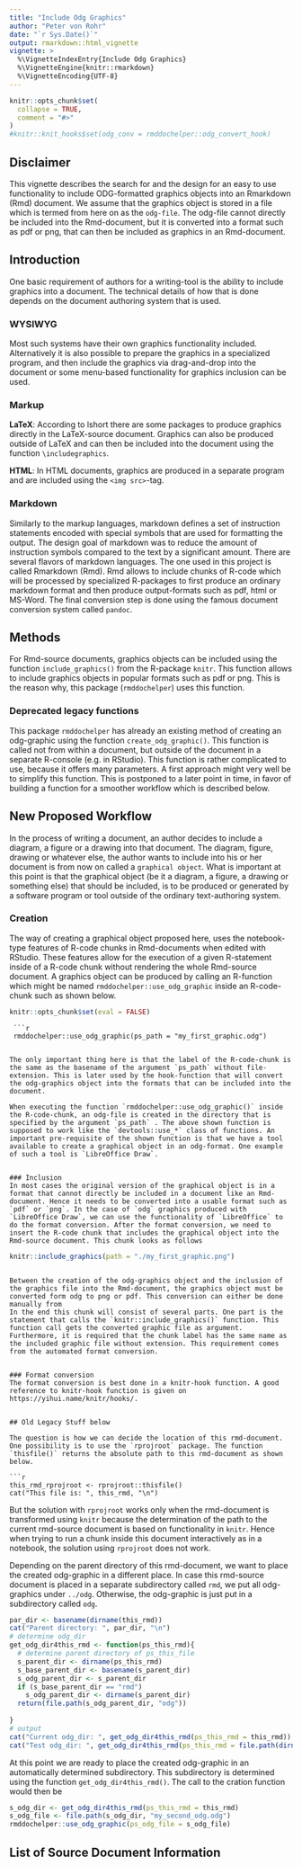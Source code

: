 ```yaml
---
title: "Include Odg Graphics"
author: "Peter von Rohr"
date: "`r Sys.Date()`"
output: rmarkdown::html_vignette
vignette: >
  %\VignetteIndexEntry{Include Odg Graphics}
  %\VignetteEngine{knitr::rmarkdown}
  %\VignetteEncoding{UTF-8}
---
```


```r
knitr::opts_chunk$set(
  collapse = TRUE,
  comment = "#>"
)
#knitr::knit_hooks$set(odg_conv = rmddochelper::odg_convert_hook)
```



## Disclaimer
This vignette describes the search for and the design for an easy to use functionality to include ODG-formatted graphics objects into an Rmarkdown (Rmd) document. We assume that the graphics object is stored in a file which is termed from here on as the `odg-file`. The odg-file cannot directly be included into the Rmd-document, but it is converted into a format such as pdf or png, that can then be included as graphics in an Rmd-document.


## Introduction
One basic requirement of authors for a writing-tool is the ability to include graphics into a document. The technical details of how that is done depends on the document authoring system that is used. 

### WYSIWYG
Most such systems have their own graphics functionality included. Alternatively it is also possible to prepare the graphics in a specialized program, and then include the graphics via drag-and-drop into the document or some menu-based functionality for graphics inclusion can be used. 


### Markup
__LaTeX__: According to lshort there are some packages to produce graphics directly in the LaTeX-source document. Graphics can also be produced outside of LaTeX and can then be included into the document using the function `\includegraphics`. 

__HTML__: In HTML documents, graphics are produced in a separate program and are included using the `<img src>`-tag.


### Markdown
Similarly to the markup languages, markdown defines a set of instruction statements encoded with special symbols that are used for formatting the output. The design goal of markdown was to reduce the amount of instruction symbols compared to the text by a significant amount. There are several flavors of markdown languages. The one used in this project is called Rmarkdown (Rmd). Rmd allows to include chunks of R-code which will be processed by specialized R-packages to first produce an ordinary markdown format and then produce output-formats such as pdf, html or MS-Word. The final conversion step is done using the famous document conversion system called `pandoc`. 


## Methods
For Rmd-source documents, graphics objects can be included using the function `include_graphics()` from the R-package `knitr`. This function allows to include graphics objects in popular formats such as pdf or png. This is the reason why, this package (`rmddochelper`) uses this function. 

### Deprecated legacy functions
This package `rmddochelper` has already an existing method of creating an odg-graphic using the function `create_odg_graphic()`. This function is called not from within a document, but outside of the document in a separate R-console (e.g. in RStudio). This function is rather complicated to use, because it offers many parameters. A first approach might very well be to simplify this function. This is postponed to a later point in time, in favor of building a function for a smoother workflow which is described below.


## New Proposed Workflow
In the process of writing a document, an author decides to include a diagram, a figure or a drawing into that document. The diagram, figure, drawing or whatever else, the author wants to include into his or her document is from now on called a `graphical object`. What is important at this point is that the graphical object (be it a diagram, a figure, a drawing or something else) that should be included, is to be produced or generated by a software program or tool outside of the ordinary text-authoring system. 


### Creation
The way of creating a graphical object proposed here, uses the notebook-type features of R-code chunks in Rmd-documents when edited with RStudio. These features allow for the execution of a given R-statement inside of a R-code chunk without rendering the whole Rmd-source document. A graphics object can be produced by calling an R-function which might be named `rmddochelper::use_odg_graphic` inside an R-code-chunk such as shown below.

```r
knitr::opts_chunk$set(eval = FALSE)
```

```
 ```r
 rmddochelper::use_odg_graphic(ps_path = "my_first_graphic.odg")
 ```
```

The only important thing here is that the label of the R-code-chunk is the same as the basename of the argument `ps_path` without file-extension. This is later used by the hook-function that will convert the odg-graphics object into the formats that can be included into the document. 

When executing the function `rmddochelper::use_odg_graphic()` inside the R-code-chunk, an odg-file is created in the directory that is specified by the argument `ps_path` . The above shown function is supposed to work like the `devtools::use_*` class of functions. An important pre-requisite of the shown function is that we have a tool available to create a graphical object in an odg-format. One example of such a tool is `LibreOffice Draw`. 


### Inclusion
In most cases the original version of the graphical object is in a format that cannot directly be included in a document like an Rmd-document. Hence it needs to be converted into a usable format such as `pdf` or `png`. In the case of `odg` graphics produced with `LibreOffice Draw`, we can use the functionality of `LibreOffice` to do the format conversion. After the format conversion, we need to insert the R-code chunk that includes the graphical object into the Rmd-source document. This chunk looks as follows

```
 ```r
 knitr::include_graphics(path = "./my_first_graphic.png")
 ```
```

Between the creation of the odg-graphics object and the inclusion of the graphics file into the Rmd-document, the graphics object must be converted form odg to png or pdf. This conversion can either be done manually from 
In the end this chunk will consist of several parts. One part is the statement that calls the `knitr::include_graphics()` function. This function call gets the converted graphic file as argument. Furthermore, it is required that the chunk label has the same name as the included graphic file without extension. This requirement comes from the automated format conversion. 


### Format conversion
The format conversion is best done in a knitr-hook function. A good reference to knitr-hook function is given on https://yihui.name/knitr/hooks/. 


## Old Legacy Stuff below

The question is how we can decide the location of this rmd-document. One possibility is to use the `rprojroot` package. The function `thisfile()` returns the absolute path to this rmd-document as shown below.

```r
this_rmd_rprojroot <- rprojroot::thisfile()
cat("This file is: ", this_rmd, "\n")
```

But the solution with `rprojroot` works only when the rmd-document is transformed using `knitr` because the determination of the path to the current rmd-source document is based on functionality in `knitr`. Hence when trying to run a chunk inside this document interactively as in a notebook, the solution using `rprojroot` does not work.

Depending on the parent directory of this rmd-document, we want to place the created odg-graphic in a different place. In case this rmd-source document is placed in a separate subdirectory called `rmd`, we put all odg-graphics under `../odg`. Otherwise, the odg-graphic is just put in a subdirectory called `odg`. 

```r
par_dir <- basename(dirname(this_rmd))
cat("Parent directory: ", par_dir, "\n")
# determine odg_dir
get_odg_dir4this_rmd <- function(ps_this_rmd){
  # determine parent directory of ps_this_file
  s_parent_dir <- dirname(ps_this_rmd)
  s_base_parent_dir <- basename(s_parent_dir)
  s_odg_parent_dir <- s_parent_dir
  if (s_base_parent_dir == "rmd") 
    s_odg_parent_dir <- dirname(s_parent_dir)
  return(file.path(s_odg_parent_dir, "odg"))
  
}
# output
cat("Current odg_dir: ", get_odg_dir4this_rmd(ps_this_rmd = this_rmd))
cat("Test odg_dir: ", get_odg_dir4this_rmd(ps_this_rmd = file.path(dirname(this_rmd), "rmd", basename(this_rmd))))
```

At this point we are ready to place the created odg-graphic in an automatically determined subdirectory. This subdirectory is determined using the function `get_odg_dir4this_rmd()`. The call to the cration function would then be

```r
s_odg_dir <- get_odg_dir4this_rmd(ps_this_rmd = this_rmd)
s_odg_file <- file.path(s_odg_dir, "my_second_odg.odg")
rmddochelper::use_odg_graphic(ps_odg_file = s_odg_file)
```




## List of Source Document Information

     
